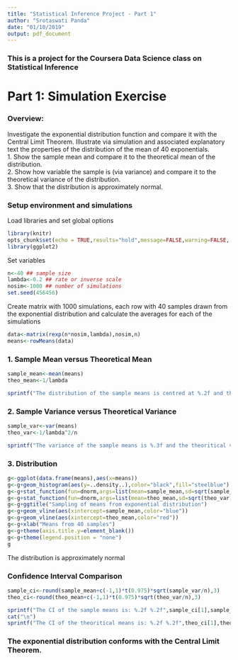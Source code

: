 ```yaml
---
title: "Statistical Inference Project - Part 1"
author: "Srotaswati Panda"
date: "01/10/2019"
output: pdf_document
---
```


### This is a project for the Coursera Data Science class on Statistical Inference

# Part 1: Simulation Exercise
### Overview: 
Investigate the exponential distribution function and compare it with the Central Limit Theorem. Illustrate via simulation and associated explanatory text the properties of the distribution of the mean of 40 exponentials.  
1. Show the sample mean and compare it to the theoretical mean of the distribution.  
2. Show how variable the sample is (via variance) and compare it to the theoretical variance of the distribution.  
3. Show that the distribution is approximately normal.

### Setup environment and simulations
Load libraries and set global options
```r
library(knitr)
opts_chunk$set(echo = TRUE,results="hold",message=FALSE,warning=FALSE, tidy=TRUE)
library(ggplot2)
```

Set variables
```r
n<-40 ## sample size
lambda<-0.2 ## rate or inverse scale
nosim<-1000 ## number of simulations
set.seed(456456)
```

Create matrix with 1000 simulations, each row with 40 samples drawn from the exponential distribution and calculate the averages for each of the simulations 
```r
data<-matrix(rexp(n*nosim,lambda),nosim,n)
means<-rowMeans(data)
```

### 1. Sample Mean versus Theoretical Mean
```r
sample_mean<-mean(means)
theo_mean<-1/lambda
```
```r
sprintf("The distribution of the sample means is centred at %.2f and the theoritical mean is centred at %.2f",sample_mean,theo_mean)
```

### 2. Sample Variance versus Theoretical Variance
```r
sample_var<-var(means)
theo_var<-1/lambda^2/n
```
```r
sprintf("The variance of the sample means is %.3f and the theoritical variance of the distribution is %.3f",sample_var,theo_var)
```

### 3. Distribution
```r
g<-ggplot(data.frame(means),aes(x=means))
g<-g+geom_histogram(aes(y=..density..),color="black",fill="steelblue")
g<-g+stat_function(fun=dnorm,args=list(mean=sample_mean,sd=sqrt(sample_var)),color="blue")
g<-g+stat_function(fun=dnorm,args=list(mean=theo_mean,sd=sqrt(theo_var)),color="red")
g<-g+ggtitle("Sampling of means from exponential distribution")
g<-g+geom_vline(aes(xintercept=sample_mean,color="blue"))
g<-g+geom_vline(aes(xintercept=theo_mean,color="red"))
g<-g+xlab("Means from 40 samples")
g<-g+theme(axis.title.y=element_blank())
g<-g+theme(legend.position = "none")
g
```
The distribution is approximately normal

### Confidence Interval Comparison
```r
sample_ci<-round(sample_mean+c(-1,1)*t(0.975)*sqrt(sample_var/n),3)
theo_ci<-round(theo_mean+c(-1,1)*t(0.975)*sqrt(theo_var/n),3)
```
```r
sprintf("The CI of the sample means is: %.2f %.2f",sample_ci[1],sample_ci[2])
cat("\n")
sprintf("The CI of the theoritical means is: %.2f %.2f",theo_ci[1],theo_ci[2])
```
  
  
### The exponential distribution conforms with the Central Limit Theorem.
